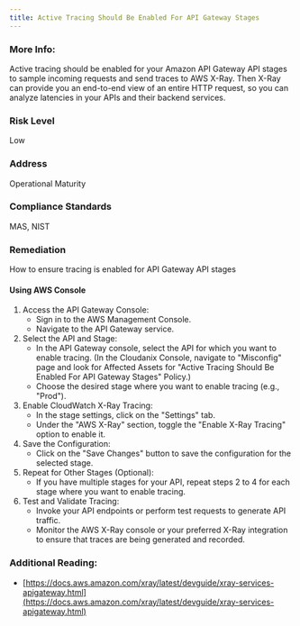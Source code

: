 ```yaml
---
title: Active Tracing Should Be Enabled For API Gateway Stages
---
```


### More Info:

Active tracing should be enabled for your Amazon API Gateway API stages to sample incoming requests and send traces to AWS X-Ray. Then X-Ray can provide you an end-to-end view of an entire HTTP request, so you can analyze latencies in your APIs and their backend services.

### Risk Level

Low

### Address

Operational Maturity

### Compliance Standards

MAS, NIST

### Remediation

How to ensure tracing is enabled for API Gateway API stages

#### Using AWS Console

1. Access the API Gateway Console:
   - Sign in to the AWS Management Console.
   - Navigate to the API Gateway service.
2. Select the API and Stage:
   - In the API Gateway console, select the API for which you want to enable tracing.
     (In the Cloudanix Console, navigate to "Misconfig" page and look for Affected Assets for "Active Tracing Should Be Enabled For API Gateway Stages" Policy.)
   - Choose the desired stage where you want to enable tracing (e.g., "Prod").
3. Enable CloudWatch X-Ray Tracing:
   - In the stage settings, click on the "Settings" tab.
   - Under the "AWS X-Ray" section, toggle the "Enable X-Ray Tracing" option to enable it.
4. Save the Configuration:
   - Click on the "Save Changes" button to save the configuration for the selected stage.
5. Repeat for Other Stages (Optional):
   - If you have multiple stages for your API, repeat steps 2 to 4 for each stage where you want to enable tracing.
6. Test and Validate Tracing:
   - Invoke your API endpoints or perform test requests to generate API traffic.
   - Monitor the AWS X-Ray console or your preferred X-Ray integration to ensure that traces are being generated and recorded.

### Additional Reading:

- [https://docs.aws.amazon.com/xray/latest/devguide/xray-services-apigateway.html](https://docs.aws.amazon.com/xray/latest/devguide/xray-services-apigateway.html)
